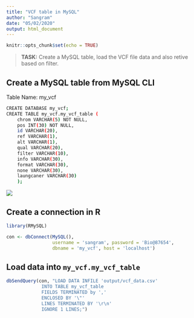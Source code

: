 ```yaml
---
title: "VCF table in MySQL"
author: "Sangram"
date: "05/02/2020"
output: html_document
---
```


```r
knitr::opts_chunk$set(echo = TRUE)
```

> **TASK:** Create a MySQL table, load the VCF file data and also retive based on filter.

## Create a MySQL table from MySQL CLI
Table Name: my_vcf
```bash
CREATE DATABASE my_vcf;
CREATE TABLE my_vcf.my_vcf_table (
    chrom VARCHAR(5) NOT NULL,
    pos INT(30) NOT NULL,
    id VARCHAR(20),
    ref VARCHAR(1),
    alt VARCHAR(1),
    qual VARCHAR(20),
    filter VARCHAR(10), 
    info VARCHAR(30), 
    format VARCHAR(30),
    none VARCHAR(30),
    laungcaner VARCHAR(30)
    );
```

![](images/Screenshot from 2020-02-05 21-02-44.png)


## Create a connection in R
```r
library(RMySQL)

con <- dbConnect(MySQL(), 
                 username = 'sangram', password = 'Bio@87654',
                 dbname = 'my_vcf', host = 'localhost')
```

## Load data into `my_vcf.my_vcf_table`
```r
dbSendQuery(con, "LOAD DATA INFILE 'output/vcf_data.csv'
             INTO TABLE my_vcf_table
             FIELDS TERMINATED by ','
             ENCLOSED BY '\"'
             LINES TERMINATED BY '\r\n'
             IGNORE 1 LINES;")
```